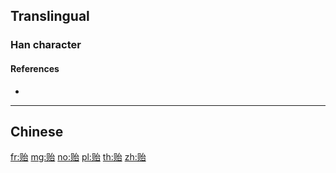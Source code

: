 {{character info/new}}
{{also|貽}}
==Translingual==

===Han character===
{{Han char|rn=154|rad=贝|as=05|sn=9|four=|canj=BOIR|ids=⿰贝台}}

====References====
* {{Han ref|kx=1213.211|hdz=63636.090|uh=8D3B|ud=36155}}

----

==Chinese==
{{zh-see|貽}}

[[fr:贻]]
[[mg:贻]]
[[no:贻]]
[[pl:贻]]
[[th:贻]]
[[zh:贻]]